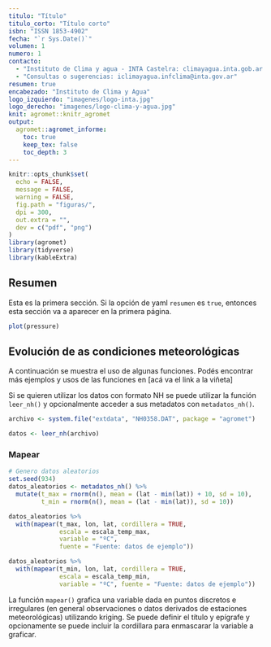 ```yaml
---
titulo: "Título"
titulo_corto: "Título corto"
isbn: "ISSN 1853-4902"
fecha: "`r Sys.Date()`"
volumen: 1
numero: 1
contacto: 
  - "Instituto de Clima y agua - INTA Castelra: climayagua.inta.gob.ar "
  - "Consultas o sugerencias: iclimayagua.infclima@inta.gov.ar"
resumen: true
encabezado: "Instituto de Clima y Agua"
logo_izquierdo: "imagenes/logo-inta.jpg"
logo_derecho: "imagenes/logo-clima-y-agua.jpg"
knit: agromet::knitr_agromet
output: 
  agromet::agromet_informe:
    toc: true
    keep_tex: false
    toc_depth: 3
---
```


```r
knitr::opts_chunk$set(
  echo = FALSE,
  message = FALSE,
  warning = FALSE,
  fig.path = "figuras/",
  dpi = 300,
  out.extra = "",
  dev = c("pdf", "png")
)
library(agromet)   
library(tidyverse) 
library(kableExtra)
```

## Resumen

Esta es la primera sección. Si la opción de yaml `resumen` es `true`, entonces esta sección va a aparecer en la primera página. 

```r
plot(pressure)
```


## Evolución de as condiciones meteorológicas 

A continuación se muestra el uso de algunas funciones. Podés encontrar más ejemplos y usos de las funciones en [acá va el link a la viñeta]

Si se quieren utilizar los datos con formato NH se puede utilizar la función `leer_nh()` y opcionalmente acceder a sus metadatos con `metadatos_nh()`.

```r
archivo <- system.file("extdata", "NH0358.DAT", package = "agromet")

datos <- leer_nh(archivo)
```


### Mapear 

```r
# Genero datos aleatorios 
set.seed(934)
datos_aleatorios <- metadatos_nh() %>% 
  mutate(t_max = rnorm(n(), mean = (lat - min(lat)) + 10, sd = 10),
         t_min = rnorm(n(), mean = (lat - min(lat)), sd = 10))

datos_aleatorios %>% 
  with(mapear(t_max, lon, lat, cordillera = TRUE,
              escala = escala_temp_max,
              variable = "ºC",
              fuente = "Fuente: datos de ejemplo"))

datos_aleatorios %>% 
  with(mapear(t_min, lon, lat, cordillera = TRUE,
              escala = escala_temp_min,
              variable = "ºC", fuente = "Fuente: datos de ejemplo"))
```


La función `mapear()` grafica una variable dada en puntos discretos e irregulares (en general observaciones o datos derivados de estaciones meteorológicas) utilizando kriging. Se puede definir el título y epígrafe y opcionamente se puede incluir la cordillara para enmascarar la variable a graficar.



\begin{minipage}{.5\textwidth}
```r
datos_aleatorios %>% 
  slice_max(t_max, n = 10) %>% 
  select(nombre, t_max) %>% 
  kable_inta(caption = "Extremos de temperatura máxima",
             col.names = c("Ciudad", "Tempreatura Máxima (ºC)")) %>% 
  kable_styling(latex_options = "scale_down")
```
\end{minipage}
\begin{minipage}{.5\textwidth}
```r
datos_aleatorios %>% 
  slice_min(t_min, n = 10) %>% 
  select(nombre, t_min) %>% 
  kable_inta(col.names = c("Ciudad", "Tempreatura Mínima (ºC)"),
             caption = "Extremos de temperatura mínima") %>% 
  kable_styling(latex_options = "scale_down")
```
\end{minipage}


